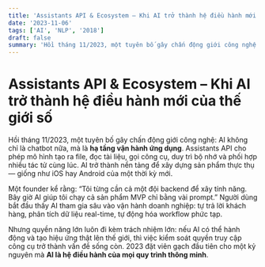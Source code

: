 ```yaml
---
title: 'Assistants API & Ecosystem – Khi AI trở thành hệ điều hành mới của thế giới số'
date: '2023-11-06'
tags: ['AI', 'NLP', '2018']
draft: false
summary: 'Hồi tháng 11/2023, một tuyên bố gây chấn động giới công nghệ: AI không chỉ là chatbot nữa, mà là **h'
---
```


# Assistants API & Ecosystem – Khi AI trở thành hệ điều hành mới của thế giới số

Hồi tháng 11/2023, một tuyên bố gây chấn động giới công nghệ: AI không chỉ là chatbot nữa, mà là **hạ tầng vận hành ứng dụng**. Assistants API cho phép mô hình tạo ra file, đọc tài liệu, gọi công cụ, duy trì bộ nhớ và phối hợp nhiều tác tử cùng lúc. AI trở thành nền tảng để xây dựng sản phẩm thực thụ — giống như iOS hay Android của một thời kỳ mới.

Một founder kể rằng: “Tôi từng cần cả một đội backend để xây tính năng. Bây giờ AI giúp tôi chạy cả sản phẩm MVP chỉ bằng vài prompt.” Người dùng bắt đầu thấy AI tham gia sâu vào vận hành doanh nghiệp: tự trả lời khách hàng, phân tích dữ liệu real-time, tự động hóa workflow phức tạp.

Nhưng quyền năng lớn luôn đi kèm trách nhiệm lớn: nếu AI có thể hành động và tạo hiệu ứng thật lên thế giới, thì việc kiểm soát quyền truy cập công cụ trở thành vấn đề sống còn. 2023 đặt viên gạch đầu tiên cho một kỷ nguyên mà **AI là hệ điều hành của mọi quy trình thông minh**.
